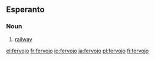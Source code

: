==Esperanto==

===Noun===
{{eo-noun}}

# [[railway]]

[[el:fervojo]]
[[fr:fervojo]]
[[io:fervojo]]
[[ja:fervojo]]
[[pl:fervojo]]
[[fi:fervojo]]